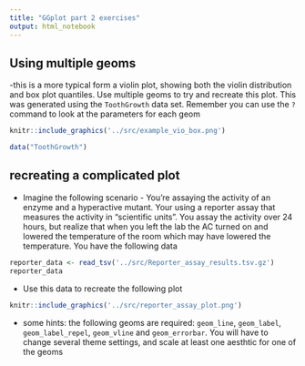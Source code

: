```yaml
---
title: "GGplot part 2 exercises"
output: html_notebook
---
```



## Using multiple geoms 

-this is a more typical form a violin plot, showing both the violin distribution and box plot quantiles. Use multiple geoms to try and recreate this plot. This was generated using the `ToothGrowth` data set. Remember you can use the `?` command to look at the parameters for each geom 

```r
knitr::include_graphics('../src/example_vio_box.png')
```

```r
data("ToothGrowth")
```


## recreating a complicated plot

- Imagine the following scenario - You're assaying the activity of an enzyme and a hyperactive mutant. Your using a reporter assay that measures the activity in "scientific units". You assay the activity over 24 hours, but realize that when you left the lab the AC turned on and lowered the temperature of the room which may have lowered the temperature. You have the following data

```r
reporter_data <- read_tsv('../src/Reporter_assay_results.tsv.gz')
reporter_data
```

- Use this data to recreate the following plot

```r
knitr::include_graphics('../src/reporter_assay_plot.png')
```

- some hints: the following geoms are required: `geom_line`, `geom_label`, `geom_label_repel`, `geom_vline` and `geom_errorbar`. You will have to change several theme settings, and scale at least one aesthtic for one of the geoms


```r


```







